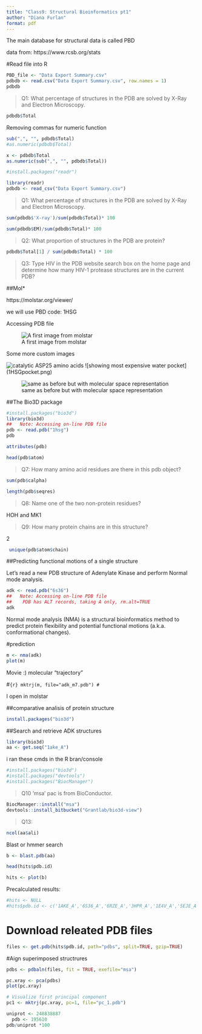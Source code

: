 ---
title: "Class9: Structural Bioinformatics pt1"
author: "Diana Furlan"
format: pdf
---

The main database for structural data is called PBD

data from: https://www.rcsb.org/stats

#Read file into R
```{r}
PBD_file <- "Data Export Summary.csv"
pdbdb <- read.csv("Data Export Summary.csv", row.names = 1)
pdbdb
```

>Q1: What percentage of structures in the PDB are solved by X-Ray and Electron Microscopy.

```{r}

pdbdb$Total
```


Removing commas for numeric function
```{r}

sub(",", "", pdbdb$Total)
#as.numeric(pdbdb$Total)
```

```{r}
x <- pdbdb$Total
as.numeric(sub(",", "", pdbdb$Total))
```

```{r}
#install.packages("readr")
```

```{r}
library(readr)
pdbdb <- read_csv("Data Export Summary.csv")
```



>Q1: What percentage of structures in the PDB are solved by X-Ray and Electron Microscopy.

```{r}

sum(pdbdb$'X-ray')/sum(pdbdb$Total)* 100
```



```{r}
sum(pdbdb$EM)/sum(pdbdb$Total)* 100

```
>Q2: What proportion of structures in the PDB are protein?

```{r}
pdbdb$Total[1] / sum(pdbdb$Total) * 100
```
>Q3: Type HIV in the PDB website search box on the home page and determine how many HIV-1 protease structures are in the current PDB?


##Mol*


https://molstar.org/viewer/

we will use PBD code: 1HSG

Accessing PDB file 

![A first image from molstar](1HSG.png)

Some more custom images

![catalytic ASP25 amino acids](1HSG2.png)
![showing most expensive water pocket] (1HSGpocket.png)

![same as before but with molecular space representation](1HSGmolepsace.png)


##The Bio3D package

```{r}
#install.packages("bio3d")
library(bio3d)
##   Note: Accessing on-line PDB file
pdb <- read.pdb("1hsg")
pdb
```
```{r}
attributes(pdb)
```
```{r}
head(pdb$atom)
```


>Q7: How many amino acid residues are there in this pdb object? 

```{r}
sum(pdb$calpha)
```
```{r}
length(pdb$seqres)
```


>Q8: Name one of the two non-protein residues? 

HOH and MK1

>Q9: How many protein chains are in this structure? 

2

```{r}
 unique(pdb$atom$chain)
```

##Predicting functional motions of a single structure

Let’s read a new PDB structure of Adenylate Kinase and perform Normal mode analysis.


```{r}
adk <- read.pdb("6s36")
##   Note: Accessing on-line PDB file
##    PDB has ALT records, taking A only, rm.alt=TRUE
adk
```

Normal mode analysis (NMA) is a structural bioinformatics method to predict protein flexibility and potential functional motions (a.k.a. conformational changes).

#prediction
```{r}
m <- nma(adk)
plot(m)
```

Movie :) molecular “trajectory” 

#```{r}
mktrj(m, file="adk_m7.pdb")
#```

I open in molstar


##comparative analisis of protein structure
```{r}
install.packages("bio3d")
```
##Search and retrieve ADK structures

```{r}

library(bio3d)
aa <- get.seq("1ake_A")

```

i ran these cmds in the R bran/console

```{r}
#install.packages("bio3d")
#install.packages("devtools")
#install.packages("BiocManager")
```
>Q10 'msa' pac is from BioConductor.


```{r}

BiocManager::install("msa")
devtools::install_bitbucket("Grantlab/bio3d-view")
```
>Q13: 

```{r}
ncol(aa$ali)
```

 Blast or hmmer search 
```{r}

b <- blast.pdb(aa)
```
```{r}
head(hits$pdb.id)
```


```{r}
hits <- plot(b)
```

Precalculated results:

```{r}
#hits <- NULL
#hits$pdb.id <- c('1AKE_A','6S36_A','6RZE_A','3HPR_A','1E4V_A','5EJE_A','1E4Y_A','3X2S_A','6HAP_A','6HAM_A','4K46_A','3GMT_A','4PZL_A')
```



# Download releated PDB files
```{r}
files <- get.pdb(hits$pdb.id, path="pdbs", split=TRUE, gzip=TRUE)
```
#Aign superimposed structrures
```{r}
pdbs <- pdbaln(files, fit = TRUE, exefile="msa")
```


```{r}

pc.xray <- pca(pdbs)
plot(pc.xray)
```

```{r}
# Visualize first principal component
pc1 <- mktrj(pc.xray, pc=1, file="pc_1.pdb")
```

```{r}
uniprot <- 248838887
  pdb <- 195610
pdb/uniprot *100
```



